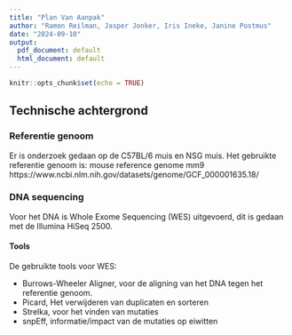 ```yaml
---
title: "Plan Van Aanpak"
author: "Ramon Reilman, Jasper Jonker, Iris Ineke, Janine Postmus"
date: "2024-09-10"
output:
  pdf_document: default
  html_document: default
---
```


```r
knitr::opts_chunk$set(echo = TRUE)
```


## Technische achtergrond

### Referentie genoom  

Er is onderzoek gedaan op de C57BL/6 muis en NSG muis.
Het gebruikte referentie genoom is: mouse reference genome mm9
https://www.ncbi.nlm.nih.gov/datasets/genome/GCF_000001635.18/

### DNA sequencing  

Voor het DNA is Whole Exome Sequencing (WES) uitgevoerd, dit is gedaan met de Illumina HiSeq 2500.

#### Tools  

De gebruikte tools voor WES:

- Burrows-Wheeler Aligner, voor de aligning van het DNA tegen het referentie genoom.
- Picard, Het verwijderen van duplicaten en sorteren
- Strelka, voor het vinden van mutaties
- snpEff, informatie/impact van de mutaties op eiwitten


